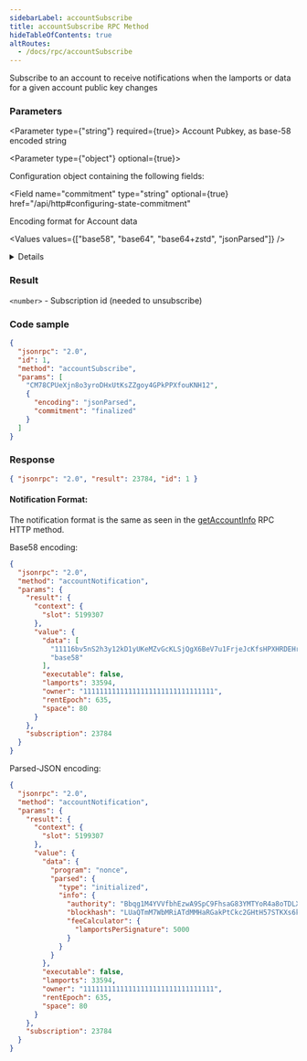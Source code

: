 ```yaml
---
sidebarLabel: accountSubscribe
title: accountSubscribe RPC Method
hideTableOfContents: true
altRoutes:
  - /docs/rpc/accountSubscribe
---
```


Subscribe to an account to receive notifications when the lamports or data for a
given account public key changes

<DocSideBySide>

<DocLeftSide>

### Parameters

<Parameter type={"string"} required={true}>
  Account Pubkey, as base-58 encoded string
</Parameter>

<Parameter type={"object"} optional={true}>

Configuration object containing the following fields:

<Field
  name="commitment"
  type="string"
  optional={true}
  href="/api/http#configuring-state-commitment"
></Field>

<Field name="encoding" type="string" optional={true} href="/api/http#parsed-responses">

Encoding format for Account data

<Values values={["base58", "base64", "base64+zstd", "jsonParsed"]} />

<details>

- `base58` is slow.
- `jsonParsed` encoding attempts to use program-specific state parsers to return
  more human-readable and explicit account state data
- If `jsonParsed` is requested but a parser cannot be found, the field falls
  back to binary encoding, detectable when the `data`field is type`string`.

</details>

</Field>

</Parameter>

### Result

`<number>` - Subscription id \(needed to unsubscribe\)

</DocLeftSide>

<DocRightSide>

### Code sample

```json
{
  "jsonrpc": "2.0",
  "id": 1,
  "method": "accountSubscribe",
  "params": [
    "CM78CPUeXjn8o3yroDHxUtKsZZgoy4GPkPPXfouKNH12",
    {
      "encoding": "jsonParsed",
      "commitment": "finalized"
    }
  ]
}
```

### Response

```json
{ "jsonrpc": "2.0", "result": 23784, "id": 1 }
```

</DocRightSide>
</DocSideBySide>

#### Notification Format:

The notification format is the same as seen in the
[getAccountInfo](#getAccountInfo) RPC HTTP method.

Base58 encoding:

```json
{
  "jsonrpc": "2.0",
  "method": "accountNotification",
  "params": {
    "result": {
      "context": {
        "slot": 5199307
      },
      "value": {
        "data": [
          "11116bv5nS2h3y12kD1yUKeMZvGcKLSjQgX6BeV7u1FrjeJcKfsHPXHRDEHrBesJhZyqnnq9qJeUuF7WHxiuLuL5twc38w2TXNLxnDbjmuR",
          "base58"
        ],
        "executable": false,
        "lamports": 33594,
        "owner": "11111111111111111111111111111111",
        "rentEpoch": 635,
        "space": 80
      }
    },
    "subscription": 23784
  }
}
```

Parsed-JSON encoding:

```json
{
  "jsonrpc": "2.0",
  "method": "accountNotification",
  "params": {
    "result": {
      "context": {
        "slot": 5199307
      },
      "value": {
        "data": {
          "program": "nonce",
          "parsed": {
            "type": "initialized",
            "info": {
              "authority": "Bbqg1M4YVVfbhEzwA9SpC9FhsaG83YMTYoR4a8oTDLX",
              "blockhash": "LUaQTmM7WbMRiATdMMHaRGakPtCkc2GHtH57STKXs6k",
              "feeCalculator": {
                "lamportsPerSignature": 5000
              }
            }
          }
        },
        "executable": false,
        "lamports": 33594,
        "owner": "11111111111111111111111111111111",
        "rentEpoch": 635,
        "space": 80
      }
    },
    "subscription": 23784
  }
}
```
